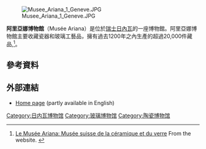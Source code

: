[[Image:Musee_Ariana_1_Geneve.JPG|thumb]]

'''阿里亞娜博物館'''（Musée Ariana）是位於[[瑞士|瑞士]][[日內瓦|日內瓦]]的一座博物館。阿里亞娜博物館主要收藏瓷器和玻璃工藝品，擁有過去1200年之內生產的超過20,000件藏品,<ref>[http://www.ville-ge.ch/mah/index.php?content=8.&langue=eng Le Musée Ariana: Musée suisse de la céramique et du verre] From the website. {{fr icon}}</ref>。

==參考資料==
{{Reflist}}

==外部連結==
* [http://www.ville-ge.ch/mah/index.php?content=8.&langue=eng Home page] (partly available in English)
{{coord|46.2254|6.1389|type:landmark_region:CH|display=title}}

[[Category:日内瓦博物馆|Category:日内瓦博物馆]]
[[Category:玻璃博物馆|Category:玻璃博物馆]]
[[Category:陶瓷博物馆|Category:陶瓷博物馆]]